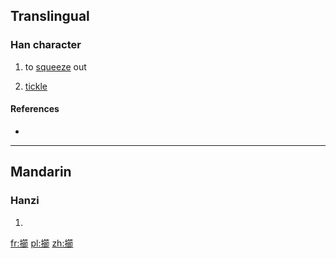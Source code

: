 ==Translingual==

===Han character===
{{Han char|rn=64|rad=手|as=15|sn=18|four=5802<sub>7</sub>|canj=手竹日中 (QHAL)|ids=⿰[[扌]][[節]]}}

# {{context|Cantonese}} to [[squeeze]] out
# [[tickle]]

====References====
* {{Han ref|kx=0461.030|dkj=12894|dj=0810.110|hdz=31981.020|uh=64F3|ud=25843|bh=E9AD|bd=59821}}

----

==Mandarin==

===Hanzi===
{{cmn-hanzi|pin=[[jié]] ([[jie2]]), [[mā]] ([[ma1]]), [[mí]] ([[mi2]])|wg=chieh<sup>2</sup>, ma<sup>1</sup>, mi<sup>2</sup>}}

# {{defn|lang=cmn|sort=手15}}

[[fr:擳]]
[[pl:擳]]
[[zh:擳]]